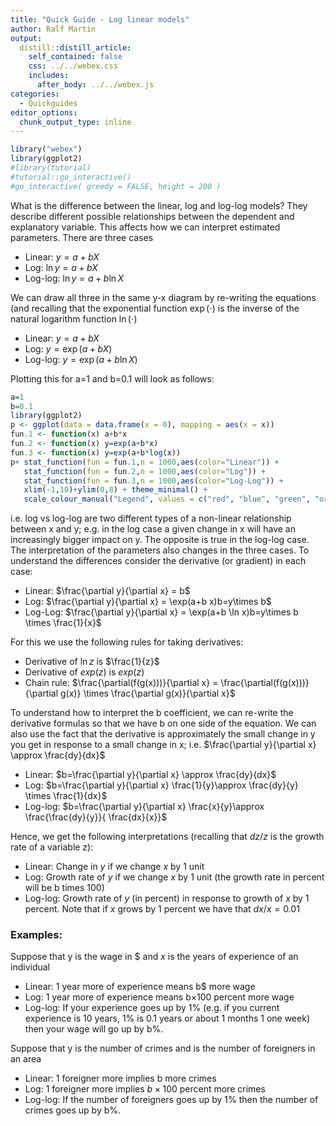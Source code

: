 ```yaml
---
title: "Quick Guide - Log linear models"
author: Ralf Martin
output:
  distill::distill_article:
    self_contained: false
    css: ../../webex.css
    includes:
      after_body: ../../webex.js
categories:
  - Quickguides
editor_options: 
  chunk_output_type: inline
---
```



```r
library("webex")
library(ggplot2)
#library(tutorial)
#tutorial::go_interactive()
#go_interactive( greedy = FALSE, height = 200 )

```

What is the difference between the linear, log and log-log models? They describe different possible relationships between the dependent and explanatory variable. This affects how we can interpret estimated parameters. There are three cases

- Linear: $y=a+bX$
- Log:  $\ln{y}=a+bX$
- Log-log:  $\ln{y}=a+b \ln{X}$


We can draw all three in the same y-x diagram by re-writing the equations (and recalling that the exponential function $\exp(\cdot)$ is the inverse of the natural logarithm function $\ln(\cdot)$


- Linear: $y=a+bX$
- Log:  $y=\exp(a+bX)$
- Log-log:  $y=\exp(a+b\ln{X})$

Plotting this for a=1   and b=0.1 will look as follows:

```r
a=1
b=0.1
library(ggplot2)
p <- ggplot(data = data.frame(x = 0), mapping = aes(x = x))
fun.1 <- function(x) a+b*x
fun.2 <- function(x) y=exp(a+b*x)
fun.3 <- function(x) y=exp(a+b*log(x))
p+ stat_function(fun = fun.1,n = 1000,aes(color="Linear")) +
   stat_function(fun = fun.2,n = 1000,aes(color="Log")) +
   stat_function(fun = fun.3,n = 1000,aes(color="Log-Log")) + 
   xlim(-1,10)+ylim(0,8) + theme_minimal() +
   scale_colour_manual("Legend", values = c("red", "blue", "green", "orange"))
```


i.e. log vs log-log are two different types of a non-linear relationship between x and y; e.g. in the log case a given change in x will have an increasingly bigger impact on y. The opposite is true in the log-log case. 
The interpretation of the parameters also changes in the three cases. To understand the differences consider the derivative (or gradient) in each case:


- Linear: $\frac{\partial y}{\partial x} = b$
- Log: $\frac{\partial y}{\partial x} = \exp(a+b x)b=y\times b$
- Log-Log: $\frac{\partial y}{\partial x} = \exp(a+b \ln x)b=y\times b \times \frac{1}{x}$

For this we use the following rules for taking derivatives:

- Derivative of $\ln z$ is $\frac{1}{z}$
- Derivative of $exp(z)$ is $exp(z)$ 
- Chain rule: $\frac{\partial(f(g(x)))}{\partial x} = \frac{\partial(f(g(x)))}{\partial g(x)} \times \frac{\partial g(x)}{\partial x}$


To understand how to interpret the b coefficient, we can re-write the derivative formulas so that we have b on one side of the equation. We can also use the fact that the derivative is approximately the small change in y you get in response to a small change in x; i.e. $\frac{\partial y}{\partial x} \approx \frac{dy}{dx}$

- Linear: $b=\frac{\partial y}{\partial x} \approx \frac{dy}{dx}$
- Log: $b=\frac{\partial y}{\partial x} \frac{1}{y}\approx \frac{dy}{y} \times \frac{1}{dx}$
- Log-log: $b=\frac{\partial y}{\partial x} \frac{x}{y}\approx \frac{\frac{dy}{y}}{ \frac{dx}{x}}$


Hence, we get the following interpretations (recalling that $dz/z$ is the growth rate of a variable z):

- Linear:	Change in $y$ if we change $x$ by 1 unit
- Log:	Growth rate of $y$ if we change $x$ by 1 unit (the growth rate in percent will be b times 100)
- Log-log:	Growth rate of $y$ (in percent) in response to growth of $x$ by 1 percent. Note that if $x$ grows by 1 percent we have that $dx/x=0.01$

### Examples:

Suppose that y is the wage in \$ and  $x$ is the years of experience of an individual

- Linear:	1 year more of experience means b$ more wage
- Log:	1 year more of experience means b×100 percent more wage
- Log-log:	If your experience goes up by 1% (e.g. if you current experience is 10 years, 1% is 0.1 years or about 1 months 1 one week) then your wage will go up by b%.

Suppose that y is the number of crimes and is the number of foreigners in an area

- Linear:	1 foreigner more implies b more crimes
- Log:	1 foreigner more implies $b\times 100$ percent more crimes
- Log-log:	If the number of foreigners goes up by 1% then the number of crimes goes up by b%.





<!--
```r
knitr::include_url("https://mondpanther.github.io/datastorieshub/posts/quickguides/quickguide_loglinear/quickguide_loglinearold.htm")
```
-->
